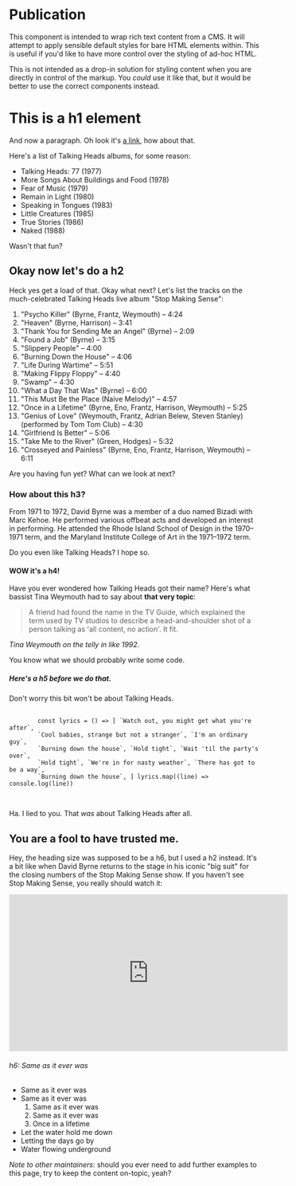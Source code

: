 
<Meta title="Components/Raspberry Pi/Publication" />

# Publication

This component is intended to wrap rich text content from a CMS. It will attempt to apply sensible default styles for bare HTML elements within. This is useful if you'd like to have more control over the styling of ad-hoc HTML.

This is not intended as a drop-in solution for styling content when you are directly in control of the markup. You _could_ use it like that, but it would be better to use the correct components instead.

<Story name="Vanilla">
  <div className="sc-rp-publication">
    <h1>This is a h1 element</h1>
    <p>
      And now a paragraph. Oh look it's <a href="#">a link</a>, how about that.
    </p>
    <p>Here's a list of Talking Heads albums, for some reason:</p>
    <ul>
      <li>Talking Heads: 77 (1977)</li>
      <li>More Songs About Buildings and Food (1978)</li>
      <li>Fear of Music (1979)</li>
      <li>Remain in Light (1980)</li>
      <li>Speaking in Tongues (1983)</li>
      <li>Little Creatures (1985)</li>
      <li>True Stories (1986)</li>
      <li>Naked (1988)</li>
    </ul>
    <p>Wasn't that fun?</p>
    <h2>Okay now let's do a h2</h2>
    <p>
      Heck yes get a load of that. Okay what next? Let's list the tracks on the
      much-celebrated Talking Heads live album "Stop Making Sense":
    </p>
    <ol>
      <li>"Psycho Killer" (Byrne, Frantz, Weymouth) – 4:24</li>
      <li>"Heaven" (Byrne, Harrison) – 3:41</li>
      <li>"Thank You for Sending Me an Angel" (Byrne) – 2:09</li>
      <li>"Found a Job" (Byrne) – 3:15</li>
      <li>"Slippery People" – 4:00</li>
      <li>"Burning Down the House" – 4:06</li>
      <li>"Life During Wartime" – 5:51</li>
      <li>"Making Flippy Floppy" – 4:40</li>
      <li>"Swamp" – 4:30</li>
      <li>"What a Day That Was" (Byrne) – 6:00</li>
      <li>"This Must Be the Place (Naive Melody)" – 4:57</li>
      <li>
        "Once in a Lifetime" (Byrne, Eno, Frantz, Harrison, Weymouth) – 5:25
      </li>
      <li>
        "Genius of Love" (Weymouth, Frantz, Adrian Belew, Steven Stanley)
        (performed by Tom Tom Club) – 4:30
      </li>
      <li>"Girlfriend Is Better" – 5:06</li>
      <li>"Take Me to the River" (Green, Hodges) – 5:32</li>
      <li>
        "Crosseyed and Painless" (Byrne, Eno, Frantz, Harrison, Weymouth) – 6:11
      </li>
    </ol>
    <p>Are you having fun yet? What can we look at next?</p>
    <h3>How about this h3?</h3>
    <p>
      From 1971 to 1972, David Byrne was a member of a duo named Bizadi with
      Marc Kehoe. He performed various offbeat acts and developed an interest in
      performing. He attended the Rhode Island School of Design in the 1970–1971
      term, and the Maryland Institute College of Art in the 1971–1972 term.
    </p>
    <p>Do you even like Talking Heads? I hope so.</p>
    <h4>WOW it's a h4!</h4>
    <p>
      Have you ever wondered how Talking Heads got their name? Here's what
      bassist Tina Weymouth had to say about <strong>that very topic</strong>:
    </p>
    <blockquote>
      A friend had found the name in the TV Guide, which explained the term used
      by TV studios to describe a head-and-shoulder shot of a person talking as
      'all content, no action'. It fit.
    </blockquote>
    <cite>Tina Weymouth on the telly in like 1992.</cite>
    <p>You know what we should probably write some code.</p>
    <h5>Here's a h5 before we do that.</h5>
    <p>Don't worry this bit won't be about Talking Heads.</p>
    <pre>
      <code>
        const lyrics = () => [ `Watch out, you might get what you're after`,
        `Cool babies, strange but not a stranger`, `I'm an ordinary guy`,
        `Burning down the house`, `Hold tight`, `Wait 'til the party's over`,
        `Hold tight`, `We're in for nasty weather`, `There has got to be a way`,
        `Burning down the house`, ] lyrics.map((line) => console.log(line))
      </code>
    </pre>
    <p>
      Ha. I lied to you. That <em>was</em> about Talking Heads after all.
    </p>
    <h2>You are a fool to have trusted me.</h2>
    <p>
      Hey, the heading size was supposed to be a h6, but I used a h2 instead.
      It's a bit like when David Byrne returns to the stage in his iconic "big
      suit" for the closing numbers of the Stop Making Sense show. If you
      haven't see Stop Making Sense, you really should watch it:
    </p>
    <iframe
      width="560"
      height="315"
      src="https://www.youtube-nocookie.com/embed/4xL7Ilh1DFI"
      frameBorder="0"
      allow="accelerometer; autoplay; encrypted-media; gyroscope; picture-in-picture"
      allowFullScreen
    ></iframe>
    <h6>h6: Same as it ever was</h6>
    <ul>
      <li>Same as it ever was</li>
      <li>
        Same as it ever was
        <ol>
          <li>Same as it ever was</li>
          <li>Same as it ever was</li>
          <li>Once in a lifetime</li>
        </ol>
      </li>
      <li>Let the water hold me down</li>
      <li>Letting the days go by</li>
      <li>Water flowing underground</li>
    </ul>
    <p>
      <em>Note to other maintainers</em>: should you ever need to add further
      examples to this page, try to keep the content on-topic, yeah?
    </p>
  </div>
</Story>
